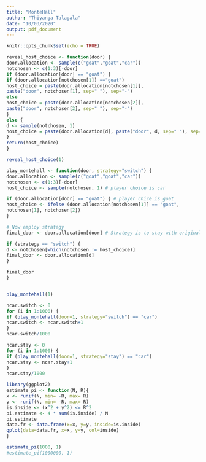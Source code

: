 ```yaml
---
title: "MonteHall"
author: "Thiyanga Talagala"
date: "10/03/2020"
output: pdf_document
---
```


```r
knitr::opts_chunk$set(echo = TRUE)
```



```r
reveal_host_choice <- function(door) {
door.allocation <- sample(c("goat","goat","car"))
notchosen <- c(1:3)[-door]
if (door.allocation[door] == "goat") {
if (door.allocation[notchosen[1]] =="goat")
host_choice = paste(door.allocation[notchosen[1]],
paste("door", notchosen[1], sep=" "), sep="-")
else
host_choice = paste(door.allocation[notchosen[2]],
paste("door", notchosen[2], sep=" "), sep="-")
}
else {
d <- sample(notchosen, 1)
host_choice = paste(door.allocation[d], paste("door", d, sep=" "), sep="-")
}
return(host_choice)
}

reveal_host_choice(1)
```


\newpage

```r
play_montehall <- function(door, strategy="switch") {
door.allocation <- sample(c("goat","goat","car"))
notchosen <- c(1:3)[-door]
host_choice <- sample(notchosen, 1) # player choice is car

if (door.allocation[door] == "goat") { # player chice is goat
host_choice <- ifelse (door.allocation[notchosen[1]] == "goat",
notchosen[1], notchosen[2])
}

# Now employ strategy
final_door <- door.allocation[door] # Strategy is to stay with original choice

if (strategy == "switch") {
d <- notchosen[which(notchosen != host_choice)]
final_door <- door.allocation[d]
}

final_door
}


play_montehall(1)
```

\newpage

```r
ncar.switch <- 0
for (i in 1:1000) {
if (play_montehall(door=1, strategy="switch") == "car")
ncar.switch <- ncar.switch+1
}
ncar.switch/1000

ncar.stay <- 0
for (i in 1:1000) {
if (play_montehall(door=1, strategy="stay") == "car")
ncar.stay <- ncar.stay+1
}
ncar.stay/1000

```

\newpage

```r
library(ggplot2)
estimate_pi <- function(N, R){
x <- runif(N, min= -R, max= R)
y <- runif(N, min= -R, max= R)
is.inside <- (x^2 + y^2) <= R^2
pi.estimate <- 4 * sum(is.inside) / N
pi.estimate
data.fr <- data.frame(x=x, y=y, inside=is.inside)
qplot(data=data.fr, x=x, y=y, col=inside)
}

estimate_pi(1000, 1)
#estimate_pi(1000000, 1)

```

